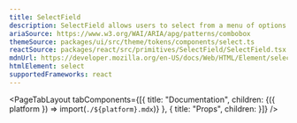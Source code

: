```yaml
---
title: SelectField
description: SelectField allows users to select from a menu of options.
ariaSource: https://www.w3.org/WAI/ARIA/apg/patterns/combobox
themeSource: packages/ui/src/theme/tokens/components/select.ts
reactSource: packages/react/src/primitives/SelectField/SelectField.tsx
mdnUrl: https://developer.mozilla.org/en-US/docs/Web/HTML/Element/select
htmlElement: select
supportedFrameworks: react
---
```



<PageTabLayout 
  tabComponents={[{
    title: "Documentation", 
    children: <Fragment>{({ platform }) => import(`./${platform}.mdx`)}</Fragment>
  },
  {
    title: "Props", 
    children: <PropsTab />
  }]}
/>
        